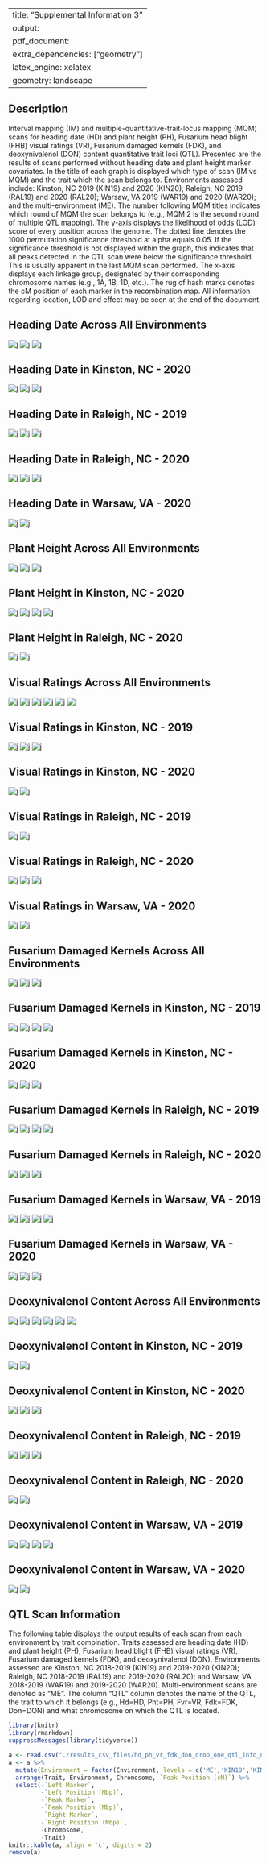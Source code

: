 
---
title: "Supplemental Information 3"
output: 
  pdf_document:
    extra_dependencies: ["geometry"]
    latex_engine: xelatex
geometry: landscape
---

## Description

Interval mapping (IM) and multiple-quantitative-trait-locus mapping (MQM) scans for heading date (HD) and plant height (PH), Fusarium head blight (FHB) visual ratings (VR), Fusarium damaged kernels (FDK), and deoxynivalenol (DON) content quantitative trait loci (QTL). Presented are the results of scans performed without heading date and plant height marker covariates. In the title of each graph is displayed which type of scan (IM vs MQM) and the trait which the scan belongs to. Environments assessed include: Kinston, NC 2019 (KIN19) and 2020 (KIN20); Raleigh, NC 2019 (RAL19) and 2020 (RAL20); Warsaw, VA 2019 (WAR19) and 2020 (WAR20); and the multi-environment (ME). The number following MQM titles indicates which round of MQM the scan belongs to (e.g., MQM 2 is the second round of multiple QTL mapping). The y-axis displays the likelihood of odds (LOD) score of every position across the genome. The dotted line denotes the 1000 permutation significance threshold at alpha equals 0.05. If the significance threshold is not displayed within the graph, this indicates that all peaks detected in the QTL scan were below the significance threshold. This is usually apparent in the last MQM scan performed. The x-axis displays each linkage group, designated by their corresponding chromosome names (e.g., 1A, 1B, 1D, etc.). The rug of hash marks denotes the cM position of each marker in the recombination map. All information regarding location, LOD and effect may be seen at the end of the document.

\pagebreak




## Heading Date Across All Environments
![j](\./results_images/Scan_IM_HD_ME.jpg)
![j](\./results_images/Scan_MQM1_HD_ME.jpg)
![j](\./results_images/Scan_MQM2_HD_ME.jpg)
\pagebreak


## Heading Date in Kinston, NC - 2020
![j](\./results_images/Scan_IM_HD_KIN20.jpg)
![j](\./results_images/Scan_MQM1_HD_KIN20.jpg)
![j](\./results_images/Scan_MQM2_HD_KIN20.jpg)
\pagebreak


## Heading Date in Raleigh, NC - 2019
![j](\./results_images/Scan_IM_HD_RAL19.jpg)
![j](\./results_images/Scan_MQM1_HD_RAL19.jpg)
![j](\./results_images/Scan_MQM2_HD_RAL19.jpg)
\pagebreak


## Heading Date in Raleigh, NC - 2020
![j](\./results_images/Scan_IM_HD_RAL20.jpg)
![j](\./results_images/Scan_MQM1_HD_RAL20.jpg)
![j](\./results_images/Scan_MQM2_HD_RAL20.jpg)
\pagebreak


## Heading Date in Warsaw, VA - 2020
![j](\./results_images/Scan_IM_HD_WAR20.jpg)
![j](\./results_images/Scan_MQM1_HD_WAR20.jpg)
\pagebreak


## Plant Height Across All Environments
![j](\./results_images/Scan_IM_PH_ME.jpg)
![j](\./results_images/Scan_MQM1_PH_ME.jpg)
![j](\./results_images/Scan_MQM2_PH_ME.jpg)
\pagebreak


## Plant Height in Kinston, NC - 2020
![j](\./results_images/Scan_IM_PH_KIN20.jpg)
![j](\./results_images/Scan_MQM1_PH_KIN20.jpg)
![j](\./results_images/Scan_MQM2_PH_KIN20.jpg)
![j](\./results_images/Scan_MQM3_PH_KIN20.jpg)
\pagebreak


## Plant Height in Raleigh, NC - 2020
![j](\./results_images/Scan_IM_PH_RAL20.jpg)
![j](\./results_images/Scan_MQM1_PH_RAL20.jpg)
\pagebreak


## Visual Ratings Across All Environments
![j](\./results_images/Scan_IM_VR_ME.jpg)
![j](\./results_images/Scan_MQM1_VR_ME.jpg)
![j](\./results_images/Scan_MQM2_VR_ME.jpg)
![j](\./results_images/Scan_MQM3_VR_ME.jpg)
![j](\./results_images/Scan_MQM4_VR_ME.jpg)
![j](\./results_images/Scan_MQM5_VR_ME.jpg)
\pagebreak


## Visual Ratings in Kinston, NC - 2019
![j](\./results_images/Scan_IM_VR_KIN19.jpg)
![j](\./results_images/Scan_MQM1_VR_KIN19.jpg)
![j](\./results_images/Scan_MQM2_VR_KIN19.jpg)
\pagebreak


## Visual Ratings in Kinston, NC - 2020
![j](\./results_images/Scan_IM_VR_KIN20.jpg)
![j](\./results_images/Scan_MQM1_VR_KIN20.jpg)
\pagebreak


## Visual Ratings in Raleigh, NC - 2019
![j](\./results_images/Scan_IM_VR_RAL19.jpg)
![j](\./results_images/Scan_MQM1_VR_RAL19.jpg)
\pagebreak


## Visual Ratings in Raleigh, NC - 2020
![j](\./results_images/Scan_IM_VR_RAL20.jpg)
![j](\./results_images/Scan_MQM1_VR_RAL20.jpg)
![j](\./results_images/Scan_MQM2_VR_RAL20.jpg)
\pagebreak


## Visual Ratings in Warsaw, VA - 2020
![j](\./results_images/Scan_IM_VR_WAR20.jpg)
![j](\./results_images/Scan_MQM1_VR_WAR20.jpg)
\pagebreak


## Fusarium Damaged Kernels Across All Environments
![j](\./results_images/Scan_IM_FDK_ME.jpg)
![j](\./results_images/Scan_MQM1_FDK_ME.jpg)
![j](\./results_images/Scan_MQM2_FDK_ME.jpg)
\pagebreak


## Fusarium Damaged Kernels in Kinston, NC - 2019
![j](\./results_images/Scan_IM_FDK_KIN19.jpg)
![j](\./results_images/Scan_MQM1_FDK_KIN19.jpg)
![j](\./results_images/Scan_MQM2_FDK_KIN19.jpg)
![j](\./results_images/Scan_MQM3_FDK_KIN19.jpg)
\pagebreak


## Fusarium Damaged Kernels in Kinston, NC - 2020
![j](\./results_images/Scan_IM_FDK_KIN20.jpg)
![j](\./results_images/Scan_MQM1_FDK_KIN20.jpg)
![j](\./results_images/Scan_MQM2_FDK_KIN20.jpg)
\pagebreak


## Fusarium Damaged Kernels in Raleigh, NC - 2019
![j](\./results_images/Scan_IM_FDK_RAL19.jpg)
![j](\./results_images/Scan_MQM1_FDK_RAL19.jpg)
![j](\./results_images/Scan_MQM2_FDK_RAL19.jpg)
![j](\./results_images/Scan_MQM3_FDK_RAL19.jpg)
\pagebreak


## Fusarium Damaged Kernels in Raleigh, NC - 2020
![j](\./results_images/Scan_IM_FDK_RAL20.jpg)
![j](\./results_images/Scan_MQM1_FDK_RAL20.jpg)
![j](\./results_images/Scan_MQM2_FDK_RAL20.jpg)
\pagebreak


## Fusarium Damaged Kernels in Warsaw, VA - 2019
![j](\./results_images/Scan_IM_FDK_WAR19.jpg)
![j](\./results_images/Scan_MQM1_FDK_WAR19.jpg)
![j](\./results_images/Scan_MQM2_FDK_WAR19.jpg)
![j](\./results_images/Scan_MQM3_FDK_WAR19.jpg)
\pagebreak


## Fusarium Damaged Kernels in Warsaw, VA - 2020
![j](\./results_images/Scan_IM_FDK_WAR20.jpg)
![j](\./results_images/Scan_MQM1_FDK_WAR20.jpg)
![j](\./results_images/Scan_MQM2_FDK_WAR20.jpg)
\pagebreak


## Deoxynivalenol Content Across All Environments
![j](\./results_images/Scan_IM_DON_ME.jpg)
![j](\./results_images/Scan_MQM1_DON_ME.jpg)
![j](\./results_images/Scan_MQM2_DON_ME.jpg)
![j](\./results_images/Scan_MQM3_DON_ME.jpg)
![j](\./results_images/Scan_MQM4_DON_ME.jpg)
![j](\./results_images/Scan_MQM5_DON_ME.jpg)
\pagebreak


## Deoxynivalenol Content in Kinston, NC - 2019
![j](\./results_images/Scan_IM_DON_KIN19.jpg)
![j](\./results_images/Scan_MQM1_DON_KIN19.jpg)
\pagebreak


## Deoxynivalenol Content in Kinston, NC - 2020
![j](\./results_images/Scan_IM_DON_KIN20.jpg)
![j](\./results_images/Scan_MQM1_DON_KIN20.jpg)
![j](\./results_images/Scan_MQM2_DON_KIN20.jpg)
\pagebreak


## Deoxynivalenol Content in Raleigh, NC - 2019
![j](\./results_images/Scan_IM_DON_RAL19.jpg)
![j](\./results_images/Scan_MQM1_DON_RAL19.jpg)
![j](\./results_images/Scan_MQM2_DON_RAL19.jpg)
\pagebreak


## Deoxynivalenol Content in Raleigh, NC - 2020
![j](\./results_images/Scan_IM_DON_RAL20.jpg)
![j](\./results_images/Scan_MQM1_DON_RAL20.jpg)
\pagebreak


## Deoxynivalenol Content in Warsaw, VA - 2019
![j](\./results_images/Scan_IM_DON_WAR19.jpg)
![j](\./results_images/Scan_MQM1_DON_WAR19.jpg)
![j](\./results_images/Scan_MQM2_DON_WAR19.jpg)
![j](\./results_images/Scan_MQM3_DON_WAR19.jpg)
\pagebreak


## Deoxynivalenol Content in Warsaw, VA - 2020
![j](\./results_images/Scan_IM_DON_WAR20.jpg)
![j](\./results_images/Scan_MQM1_DON_WAR20.jpg)
\pagebreak

## QTL Scan Information

The following table displays the output results of each scan from each environment by trait combination. Traits assessed are heading date (HD) and plant height (PH), Fusarium head blight (FHB) visual ratings (VR), Fusarium damaged kernels (FDK), and deoxynivalenol (DON). Environments assessed are Kinston, NC 2018-2019 (KIN19) and 2019-2020 (KIN20); Raleigh, NC 2018-2019 (RAL19) and 2019-2020 (RAL20); and Warsaw, VA 2018-2019 (WAR19) and 2019-2020 (WAR20). Multi-environment scans are denoted as "ME". The column "QTL" column denotes the name of the QTL, the trait to which it belongs (e.g., Hd=HD, Pht=PH, Fvr=VR, Fdk=FDK, Don=DON) and what chromosome on which the QTL is located. 

\tiny

```r
library(knitr)
library(rmarkdown)
suppressMessages(library(tidyverse))

a <- read.csv("./results_csv_files/hd_ph_vr_fdk_don_drop_one_qtl_info_no_adjustment_formatted.csv", check.names = FALSE)
a <- a %>% 
  mutate(Environment = factor(Environment, levels = c('ME','KIN19','KIN20','RAL19','RAL20','WAR19','WAR20'))) %>%
  arrange(Trait, Environment, Chromosome, `Peak Position (cM)`) %>% 
  select(-`Left Marker`,
         -`Left Position (Mbp)`,
         -`Peak Marker`, 
         -`Peak Position (Mbp)`,
         -`Right Marker`,
         -`Right Position (Mbp)`,
         -Chromosome,
         -Trait)
knitr::kable(a, align = 'c', digits = 2)
remove(a)
```
